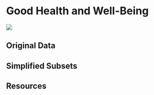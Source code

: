 # Good Health and Well-Being

![](images/icons/E-WEB-Goal-03.png){.sdg-icon}

## Original Data

## Simplified Subsets

## Resources
